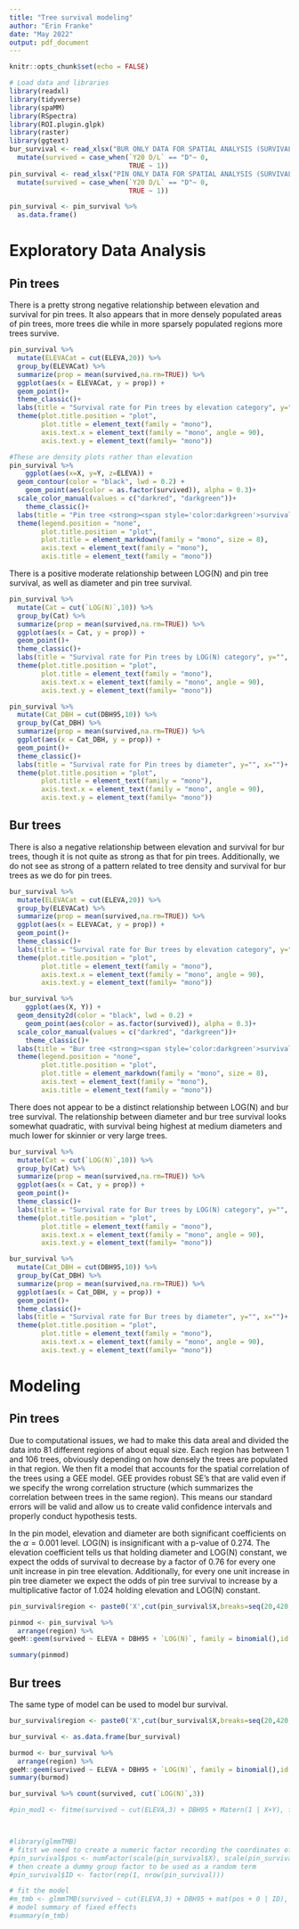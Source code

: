 ```yaml
---
title: "Tree survival modeling"
author: "Erin Franke"
date: "May 2022"
output: pdf_document
---
```


```r
knitr::opts_chunk$set(echo = FALSE)
```

```r
# Load data and libraries
library(readxl)
library(tidyverse)
library(spaMM)
library(RSpectra)
library(ROI.plugin.glpk)
library(raster)
library(ggtext)
bur_survival <- read_xlsx("BUR ONLY DATA FOR SPATIAL ANALYSIS (SURVIVAL).xlsx") %>%
  mutate(survived = case_when(`Y20 D/L` == "D"~ 0, 
                              TRUE ~ 1))
pin_survival <- read_xlsx("PIN ONLY DATA FOR SPATIAL ANALYSIS (SURVIVAL).xlsx") %>%
  mutate(survived = case_when(`Y20 D/L` == "D"~ 0, 
                              TRUE ~ 1))

pin_survival <- pin_survival %>%
  as.data.frame() 
```

# Exploratory Data Analysis 

## Pin trees 

There is a pretty strong negative relationship between elevation and survival for pin trees. It also appears that in more densely populated areas of pin trees, more trees die while in more sparsely populated regions more trees survive.  

```r
pin_survival %>%
  mutate(ELEVACat = cut(ELEVA,20)) %>%
  group_by(ELEVACat) %>% 
  summarize(prop = mean(survived,na.rm=TRUE)) %>%
  ggplot(aes(x = ELEVACat, y = prop)) + 
  geom_point()+
  theme_classic()+
  labs(title = "Survival rate for Pin trees by elevation category", y="", x="")+
  theme(plot.title.position = "plot", 
        plot.title = element_text(family = "mono"), 
        axis.text.x = element_text(family = "mono", angle = 90), 
        axis.text.y = element_text(family= "mono"))
```

```r
#These are density plots rather than elevation
pin_survival %>% 
    ggplot(aes(x=X, y=Y, z=ELEVA)) + 
  geom_contour(color = "black", lwd = 0.2) +
    geom_point(aes(color = as.factor(survived)), alpha = 0.3)+
  scale_color_manual(values = c("darkred", "darkgreen"))+
    theme_classic()+
  labs(title = "Pin tree <strong><span style='color:darkgreen'>survival</span></strong></b> appears higher in more sparsely populated areas")+
  theme(legend.position = "none",
        plot.title.position = "plot", 
        plot.title = element_markdown(family = "mono", size = 8), 
        axis.text = element_text(family = "mono"), 
        axis.title = element_text(family = "mono"))
```

There is a positive moderate relationship between LOG(N) and pin tree survival, as well as diameter and pin tree survival. 

```r
pin_survival %>%
  mutate(Cat = cut(`LOG(N)`,10)) %>%
  group_by(Cat) %>% 
  summarize(prop = mean(survived,na.rm=TRUE)) %>%
  ggplot(aes(x = Cat, y = prop)) + 
  geom_point()+
  theme_classic()+
  labs(title = "Survival rate for Pin trees by LOG(N) category", y="", x="")+
  theme(plot.title.position = "plot", 
        plot.title = element_text(family = "mono"), 
        axis.text.x = element_text(family = "mono", angle = 90), 
        axis.text.y = element_text(family= "mono"))
```

```r
pin_survival %>%
  mutate(Cat_DBH = cut(DBH95,10)) %>%
  group_by(Cat_DBH) %>% 
  summarize(prop = mean(survived,na.rm=TRUE)) %>%
  ggplot(aes(x = Cat_DBH, y = prop)) + 
  geom_point()+
  theme_classic()+
  labs(title = "Survival rate for Pin trees by diameter", y="", x="")+
  theme(plot.title.position = "plot", 
        plot.title = element_text(family = "mono"), 
        axis.text.x = element_text(family = "mono", angle = 90), 
        axis.text.y = element_text(family= "mono"))
```

## Bur trees 

There is also a negative relationship between elevation and survival for bur trees, though it is not quite as strong as that for pin trees. Additionally, we do not see as strong of a pattern related to tree density and survival for bur trees as we do for pin trees. 

```r
bur_survival %>%
  mutate(ELEVACat = cut(ELEVA,20)) %>%
  group_by(ELEVACat) %>% 
  summarize(prop = mean(survived,na.rm=TRUE)) %>%
  ggplot(aes(x = ELEVACat, y = prop)) + 
  geom_point()+
  theme_classic()+
  labs(title = "Survival rate for Bur trees by elevation category", y="", x="")+
  theme(plot.title.position = "plot", 
        plot.title = element_text(family = "mono"), 
        axis.text.x = element_text(family = "mono", angle = 90), 
        axis.text.y = element_text(family= "mono"))
```

```r
bur_survival %>% 
    ggplot(aes(X, Y)) + 
  geom_density2d(color = "black", lwd = 0.2) +
    geom_point(aes(color = as.factor(survived)), alpha = 0.3)+
  scale_color_manual(values = c("darkred", "darkgreen"))+
    theme_classic()+
  labs(title = "Bur tree <strong><span style='color:darkgreen'>survival</span></strong></b> appears less dependent on tree density than pin tree survival")+
  theme(legend.position = "none",
        plot.title.position = "plot", 
        plot.title = element_markdown(family = "mono", size = 8), 
        axis.text = element_text(family = "mono"), 
        axis.title = element_text(family = "mono"))
```

There does not appear to be a distinct relationship between LOG(N) and bur tree survival. The relationship between diameter and bur tree survival looks somewhat quadratic, with survival being highest at medium diameters and much lower for skinnier or very large trees. 

```r
bur_survival %>%
  mutate(Cat = cut(`LOG(N)`,10)) %>%
  group_by(Cat) %>% 
  summarize(prop = mean(survived,na.rm=TRUE)) %>%
  ggplot(aes(x = Cat, y = prop)) + 
  geom_point()+
  theme_classic()+
  labs(title = "Survival rate for Bur trees by LOG(N) category", y="", x="")+
  theme(plot.title.position = "plot", 
        plot.title = element_text(family = "mono"), 
        axis.text.x = element_text(family = "mono", angle = 90), 
        axis.text.y = element_text(family= "mono"))
```

```r
bur_survival %>%
  mutate(Cat_DBH = cut(DBH95,10)) %>%
  group_by(Cat_DBH) %>% 
  summarize(prop = mean(survived,na.rm=TRUE)) %>%
  ggplot(aes(x = Cat_DBH, y = prop)) + 
  geom_point()+
  theme_classic()+
  labs(title = "Survival rate for Bur trees by diameter", y="", x="")+
  theme(plot.title.position = "plot", 
        plot.title = element_text(family = "mono"), 
        axis.text.x = element_text(family = "mono", angle = 90), 
        axis.text.y = element_text(family= "mono"))
```

# Modeling

## Pin trees

Due to computational issues, we had to make this data areal and divided the data into 81 different regions of about equal size. Each region has between 1 and 106 trees, obviously depending on how densely the trees are populated in that region. We then fit a model that accounts for the spatial correlation of the trees using a GEE model. GEE provides robust SE's that are valid even if we specify the wrong correlation structure (which summarizes the correlation between trees in the same region). This means our standard errors will be valid and allow us to create valid confidence intervals and properly conduct hypothesis tests.

In the pin model, elevation and diameter are both significant coefficients on the $\alpha = 0.001$ level. LOG(N) is insignificant with a p-value of 0.274. The elevation coefficient tells us that holding diameter and LOG(N) constant, we expect the odds of survival to decrease by a factor of 0.76 for every one unit increase in pin tree elevation. Additionally, for every one unit increase in pin tree diameter we expect the odds of pin tree survival to increase by a multiplicative factor of 1.024 holding elevation and LOG(N) constant.

```r
pin_survival$region <- paste0('X',cut(pin_survival$X,breaks=seq(20,420,length = 10)),'Y',cut(pin_survival$Y,breaks=seq(0,400,length = 10)))

pinmod <- pin_survival %>%
  arrange(region) %>%
geeM::geem(survived ~ ELEVA + DBH95 + `LOG(N)`, family = binomial(),id = region, data = .,corstr='exchangeable') 

summary(pinmod)
```

## Bur trees 

The same type of model can be used to model bur survival.

```r
bur_survival$region <- paste0('X',cut(bur_survival$X,breaks=seq(20,420,length = 10)),'Y',cut(bur_survival$Y,breaks=seq(0,400,length = 10)))

bur_survival <- as.data.frame(bur_survival)

burmod <- bur_survival %>%
  arrange(region) %>%
geeM::geem(survived ~ ELEVA + DBH95 + `LOG(N)`, family = binomial(),id = region, data = .,corstr='exchangeable') 
summary(burmod)

bur_survival %>% count(survived, cut(`LOG(N)`,3))
```


```r
#pin_mod1 <- fitme(survived ~ cut(ELEVA,3) + DBH95 + Matern(1 | X+Y), fixed = list(nu = 0.5), family = binomial(), data=pin_survival,control.HLfit = list(algebra='decorr'))



#library(glmmTMB)
# fitst we need to create a numeric factor recording the coordinates of the sampled locations
#pin_survival$pos <- numFactor(scale(pin_survival$X), scale(pin_survival$Y))
# then create a dummy group factor to be used as a random term
#pin_survival$ID <- factor(rep(1, nrow(pin_survival)))

# fit the model
#m_tmb <- glmmTMB(survived ~ cut(ELEVA,3) + DBH95 + mat(pos + 0 | ID), pin_survival, family = binomial()) # take some time to fit
# model summary of fixed effects
#summary(m_tmb)
```


